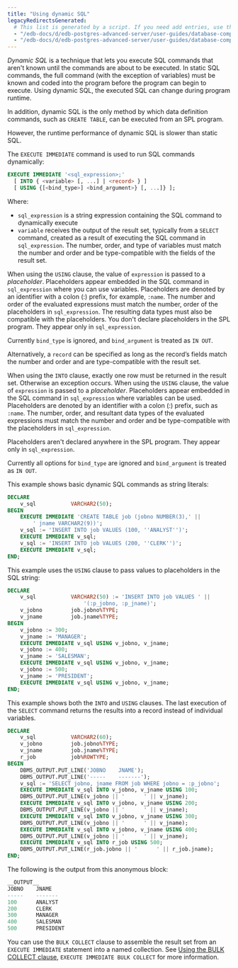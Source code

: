 ```yaml
---
title: "Using dynamic SQL"
legacyRedirectsGenerated:
  # This list is generated by a script. If you need add entries, use the `legacyRedirects` key.
  - "/edb-docs/d/edb-postgres-advanced-server/user-guides/database-compatibility-for-oracle-developers-guide/9.6/Database_Compatibility_for_Oracle_Developers_Guide_v9.6.1.073.html"
  - "/edb-docs/d/edb-postgres-advanced-server/user-guides/database-compatibility-for-oracle-developers-guide/9.5/Database_Compatibility_for_Oracle_Developers_Guide.1.167.html"
---
```


<div id="dynamic_sql" class="registered_link"></div>

*Dynamic SQL* is a technique that lets you execute SQL commands that aren't known until the commands are about to be executed. In static SQL commands, the full command (with the exception of variables) must be known and coded into the program before the program can begin to execute. Using dynamic SQL, the executed SQL can change during program runtime.

In addition, dynamic SQL is the only method by which data definition commands, such as `CREATE TABLE`, can be executed from an SPL program.

However, the runtime performance of dynamic SQL is slower than static SQL.

The `EXECUTE IMMEDIATE` command is used to run SQL commands dynamically:

```sql
EXECUTE IMMEDIATE '<sql_expression>;'
  [ INTO { <variable> [, ...] | <record> } ]
  [ USING {[<bind_type>] <bind_argument>} [, ...]} ];
```

Where:

- `sql_expression` is a string expression containing the SQL command to dynamically execute
- `variable` receives the output of the result set, typically from a `SELECT` command, created as a result of executing the SQL command in `sql_expression`. The number, order, and type of variables must match the number and order and be type-compatible with the fields of the result set. 

When using the `USING` clause, the value of `expression` is passed to a *placeholder*. Placeholders appear embedded in the SQL command in `sql_expression` where you can use variables. Placeholders are denoted by an identifier with a colon (:) prefix, for example, `:name`. The number and order of the evaluated expressions must match the number, order of the placeholders in `sql_expression`. The resulting data types must also be compatible with the placeholders. You don't declare placeholders in the SPL program. They appear only in `sql_expression`.

Currently `bind_type` is ignored, and `bind_argument` is treated as `IN OUT`.

Alternatively, a `record` can be specified as long as the record’s fields match the number and order and are type-compatible with the result set. 

When using the `INTO` clause, exactly one row must be returned in the result set. Otherwise an exception occurs. When using the `USING` clause, the value of `expression` is passed to a *placeholder*. Placeholders appear embedded in the SQL command in `sql_expression` where variables can be used. Placeholders are denoted by an identifier with a colon (:) prefix, such as `:name`. The number, order, and resultant data types of the evaluated expressions must match the number and order and be type-compatible with the placeholders in `sql_expression`. 

Placeholders aren't declared anywhere in the SPL program. They appear only in `sql_expression`.

Currently all options for `bind_type` are ignored and `bind_argument` is treated as `IN OUT`.

This example shows basic dynamic SQL commands as string literals:

```sql
DECLARE
    v_sql           VARCHAR2(50);
BEGIN
    EXECUTE IMMEDIATE 'CREATE TABLE job (jobno NUMBER(3),' ||
        ' jname VARCHAR2(9))';
    v_sql := 'INSERT INTO job VALUES (100, ''ANALYST'')';
    EXECUTE IMMEDIATE v_sql;
    v_sql := 'INSERT INTO job VALUES (200, ''CLERK'')';
    EXECUTE IMMEDIATE v_sql;
END;
```

This example uses the `USING` clause to pass values to placeholders in the SQL string:

```sql
DECLARE
    v_sql           VARCHAR2(50) := 'INSERT INTO job VALUES ' ||
                        '(:p_jobno, :p_jname)';
    v_jobno         job.jobno%TYPE;
    v_jname         job.jname%TYPE;
BEGIN
    v_jobno := 300;
    v_jname := 'MANAGER';
    EXECUTE IMMEDIATE v_sql USING v_jobno, v_jname;
    v_jobno := 400;
    v_jname := 'SALESMAN';
    EXECUTE IMMEDIATE v_sql USING v_jobno, v_jname;
    v_jobno := 500;
    v_jname := 'PRESIDENT';
    EXECUTE IMMEDIATE v_sql USING v_jobno, v_jname;
END;
```

This example shows both the `INTO` and `USING` clauses. The last execution of the `SELECT` command returns the results into a record instead of individual variables.

```sql
DECLARE
    v_sql           VARCHAR2(60);
    v_jobno         job.jobno%TYPE;
    v_jname         job.jname%TYPE;
    r_job           job%ROWTYPE;
BEGIN
    DBMS_OUTPUT.PUT_LINE('JOBNO    JNAME');
    DBMS_OUTPUT.PUT_LINE('-----    -------');
    v_sql := 'SELECT jobno, jname FROM job WHERE jobno = :p_jobno';
    EXECUTE IMMEDIATE v_sql INTO v_jobno, v_jname USING 100;
    DBMS_OUTPUT.PUT_LINE(v_jobno || '      ' || v_jname);
    EXECUTE IMMEDIATE v_sql INTO v_jobno, v_jname USING 200;
    DBMS_OUTPUT.PUT_LINE(v_jobno || '      ' || v_jname);
    EXECUTE IMMEDIATE v_sql INTO v_jobno, v_jname USING 300;
    DBMS_OUTPUT.PUT_LINE(v_jobno || '      ' || v_jname);
    EXECUTE IMMEDIATE v_sql INTO v_jobno, v_jname USING 400;
    DBMS_OUTPUT.PUT_LINE(v_jobno || '      ' || v_jname);
    EXECUTE IMMEDIATE v_sql INTO r_job USING 500;
    DBMS_OUTPUT.PUT_LINE(r_job.jobno || '      ' || r_job.jname);
END;
```

The following is the output from this anonymous block:

```sql
__OUTPUT__
JOBNO    JNAME
-----    -------
100      ANALYST
200      CLERK
300      MANAGER
400      SALESMAN
500      PRESIDENT
```

You can use the `BULK COLLECT` clause to assemble the result set from an `EXECUTE IMMEDIATE` statement into a named collection. See [Using the BULK COLLECT clause](12_working_with_collections/04_using_the_bulk_collect_clause/#using_the_bulk_collect_clause), `EXECUTE IMMEDIATE BULK COLLECT` for more information.
